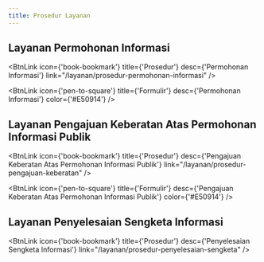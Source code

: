 ```yaml
---
title: Prosedur Layanan
---
```


## Layanan Permohonan Informasi

<CardGroup cols={2}>

<BtnLink icon={'book-bookmark'} 
    title={'Prosedur'}
    desc={'Permohonan Informasi'}
    link="/layanan/prosedur-permohonan-informasi"
     />

<BtnLink icon={'pen-to-square'} 
    title={'Formulir'}
    desc={'Permohonan Informasi'}
    color={'#E50914'}
     />

</CardGroup>

## Layanan Pengajuan Keberatan Atas Permohonan Informasi Publik

<CardGroup cols={2}>

<BtnLink icon={'book-bookmark'} 
    title={'Prosedur'}
    desc={'Pengajuan Keberatan Atas Permohonan Informasi Publik'}
    link="/layanan/prosedur-pengajuan-keberatan"
     />

<BtnLink icon={'pen-to-square'} 
    title={'Formulir'}
    desc={'Pengajuan Keberatan Atas Permohonan Informasi Publik'}
    color={'#E50914'}
     />

</CardGroup>

## Layanan Penyelesaian Sengketa Informasi

<CardGroup cols={2}>

<BtnLink icon={'book-bookmark'} 
    title={'Prosedur'}
    desc={'Penyelesaian Sengketa Informasi'}
    link="/layanan/prosedur-penyelesaian-sengketa"
     />

</CardGroup>